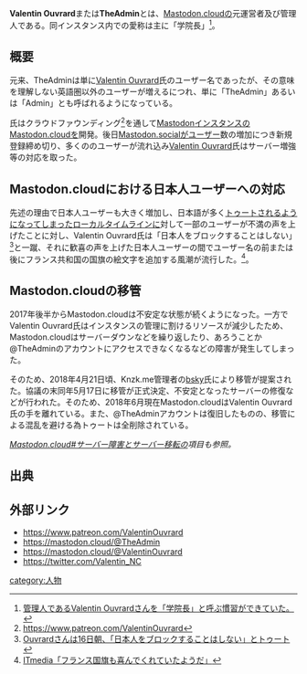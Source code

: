 {{Infobox person
| Name = Valentin Ouvrard
| Image = [[ファイル:Valentin Ouvrard.png|300px]]
| Color = #1A9EF9
| Instance = [[Mastodon.cloud]]
| Link = https://mastodon.cloud/@TheAdmin<br />https://mastodon.cloud/@ValentinOuvrard
| Else = [[Mastodon.cloud]]元管理人
}}
'''Valentin Ouvrard'''または'''TheAdmin'''とは、[[Mastodon.cloud]]の元運営者及び管理人である。同インスタンス内での愛称は主に「学院長」<ref>[http://www.itmedia.co.jp/news/articles/1704/17/news092.html 管理人であるValentin Ouvrardさんを「学院長」と呼ぶ慣習ができていた。]</ref>。

== 概要 ==
元来、TheAdminは単に[[Valentin Ouvrard]]氏のユーザー名であったが、その意味を理解しない英語圏以外のユーザーが増えるにつれ、単に「TheAdmin」あるいは「Admin」とも呼ばれるようになっている。

氏はクラウドファウンディング<ref>https://www.patreon.com/ValentinOuvrard</ref>を通して[[Mastodon]][[インスタンス]]の[[Mastodon.cloud]]を開発。後日[[Mastodon.social]]がユーザー数の増加につき新規登録締め切り、多くののユーザーが流れ込み[[Valentin Ouvrard]]氏はサーバー増強等の対応を取った。

== Mastodon.cloudにおける日本人ユーザーへの対応 ==
先述の理由で日本人ユーザーも大きく増加し、日本語が多く[[トゥート]]されるようになってしまった[[ローカルタイムライン]]に対して一部のユーザーが不満の声を上げたことに対し、Valentin Ouvrard氏は「日本人をブロックすることはしない」<ref>[http://www.itmedia.co.jp/news/articles/1704/17/news092.html Ouvrardさんは16日朝、「日本人をブロックすることはしない」とトゥート]</ref>と一蹴、それに歓喜の声を上げた日本人ユーザーの間でユーザー名の前または後にフランス共和国の国旗の絵文字を追加する風潮が流行した。<ref>[http://www.itmedia.co.jp/news/articles/1704/17/news092.html ITmedia「フランス国旗も喜んでくれていたようだ」]</ref>。

== Mastodon.cloudの移管 ==
2017年後半からMastodon.cloudは不安定な状態が続くようになった。一方でValentin Ouvrard氏はインスタンスの管理に割けるリソースが減少したため、Mastodon.cloudはサーバーダウンなどを繰り返したり、あろうことか@TheAdminのアカウントにアクセスできなくなるなどの障害が発生してしまった。

そのため、2018年4月21日頃、Knzk.me管理者の[https://knzk.me/@imbsky bsky]氏により移管が提案された。協議の末同年5月17日に移管が正式決定、不安定となったサーバーの修復などが行われた。そのため、2018年6月現在Mastodon.cloudはValentin Ouvrard氏の手を離れている。また、@TheAdminアカウントは復旧したものの、移管による混乱を避ける為トゥートは全削除されている。

''[[Mastodon.cloud#サーバー障害とサーバー移転]]の項目も参照。''

== 出典 ==
<references/>

== 外部リンク ==
*https://www.patreon.com/ValentinOuvrard
*https://mastodon.cloud/@TheAdmin
*https://mastodon.cloud/@ValentinOuvrard
*https://twitter.com/Valentin_NC

[[category:人物]]